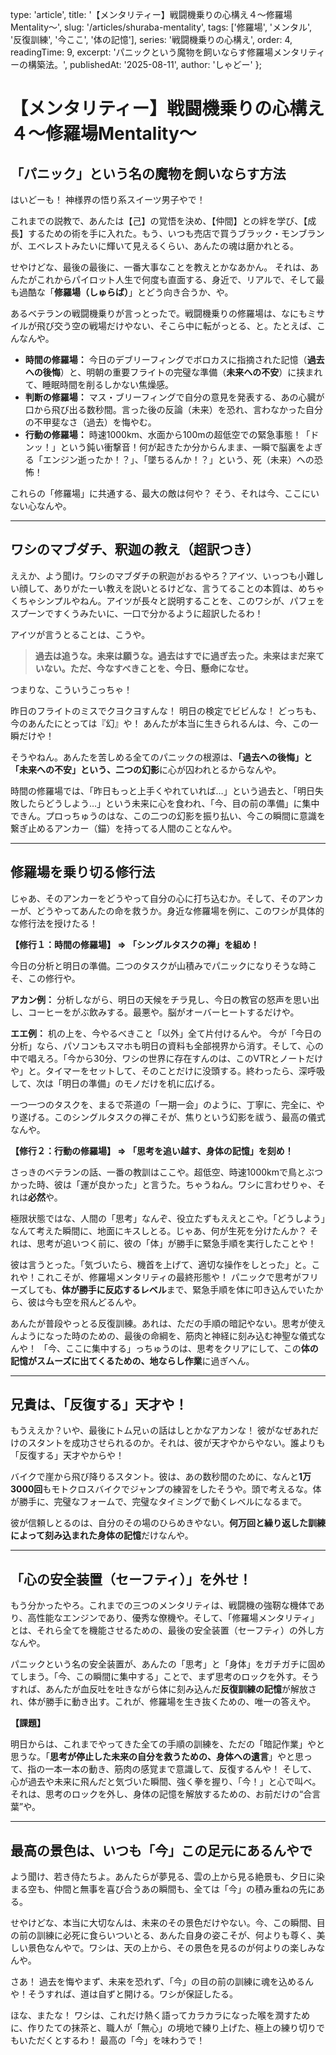 
  type: 'article',
  title: '【メンタリティー】戦闘機乗りの心構え４～修羅場Mentality～',
  slug: '/articles/shuraba-mentality',
  tags: ['修羅場', 'メンタル', '反復訓練', '今ここ', '体の記憶'],
  series: '戦闘機乗りの心構え',
  order: 4,
  readingTime: 9,
  excerpt: 'パニックという魔物を飼いならす修羅場メンタリティーの構築法。',
  publishedAt: '2025-08-11',
  author: 'しゃどー'
};

# 【メンタリティー】戦闘機乗りの心構え４～修羅場Mentality～

## **「パニック」という名の魔物を飼いならす方法**

はいどーも！ 神様界の悟り系スイーツ男子やで！

これまでの説教で、あんたは【己】の覚悟を決め、【仲間】との絆を学び、【成長】するための術を手に入れた。もう、いつも売店で買うブラック・モンブランが、エベレストみたいに輝いて見えるくらい、あんたの魂は磨かれとる。

せやけどな、最後の最後に、一番大事なことを教えとかなあかん。
それは、あんたがこれからパイロット人生で何度も直面する、身近で、リアルで、そして最も過酷な「**修羅場（しゅらば）**」とどう向き合うか、や。

あるベテランの戦闘機乗りが言っとったで。戦闘機乗りの修羅場は、なにもミサイルが飛び交う空の戦場だけやない、そこら中に転がっとる、と。たとえば、こんなんや。

- **時間の修羅場：** 今日のデブリーフィングでボロカスに指摘された記憶（**過去への後悔**）と、明朝の重要フライトの完璧な準備（**未来への不安**）に挟まれて、睡眠時間を削るしかない焦燥感。
- **判断の修羅場：** マス・ブリーフィングで自分の意見を発表する、あの心臓が口から飛び出る数秒間。言った後の反論（未来）を恐れ、言わなかった自分の不甲斐なさ（過去）を悔やむ。
- **行動の修羅場：** 時速1000km、水面から100mの超低空での緊急事態！「ドンッ！」という鈍い衝撃音！何が起きたか分からんまま、一瞬で脳裏をよぎる「エンジン逝ったか！？」、「墜ちるんか！？」という、死（未来）への恐怖！

これらの「修羅場」に共通する、最大の敵は何や？
そう、それは<Highlight>今、ここにいない心</Highlight>なんや。

---

## **ワシのマブダチ、釈迦の教え（超訳つき）**

ええか、よう聞け。ワシのマブダチの釈迦がおるやろ？アイツ、いっつも小難しい顔して、ありがたーい教えを説いとるけどな、言うてることの本質は、めちゃくちゃシンプルやねん。アイツが長々と説明することを、このワシが、パフェをスプーンですくうみたいに、一口で分かるように超訳したるわ！

アイツが言うとることは、こうや。

> **過去は追うな。未来は願うな。過去はすでに過ぎ去った。未来はまだ来ていない。ただ、今なすべきことを、今日、懸命になせ。**

つまりな、こういうこっちゃ！

昨日のフライトのミスでクヨクヨすんな！ 明日の検定でビビんな！ <Highlight>どっちも、今のあんたにとっては『幻』や！ あんたが本当に生きられるんは、今、この一瞬だけ</Highlight>や！

そうやねん。あんたを苦しめる全てのパニックの根源は、**「過去への後悔」と「未来への不安」という、二つの幻影**に心が囚われとるからなんや。

時間の修羅場では、「昨日もっと上手くやれていれば…」という過去と、「明日失敗したらどうしよう…」という未来に心を食われ、「今、目の前の準備」に集中できん。プロっちゅうのはな、この二つの幻影を振り払い、<Highlight>今この瞬間に意識を繋ぎ止めるアンカー（錨）を持ってる人間</Highlight>のことなんや。

---

## **修羅場を乗り切る修行法**

じゃあ、そのアンカーをどうやって自分の心に打ち込むか。そして、そのアンカーが、どうやってあんたの命を救うか。身近な修羅場を例に、このワシが具体的な修行法を授けたる！

**【修行１：時間の修羅場】 ⇒ 「シングルタスクの禅」を組め！**

今日の分析と明日の準備。二つのタスクが山積みでパニックになりそうな時こそ、この修行や。

**アカン例：** 分析しながら、明日の天候をチラ見し、今日の教官の怒声を思い出し、コーヒーをがぶ飲みする。最悪や。脳がオーバーヒートするだけや。

**エエ例：** 机の上を、<Highlight>今やるべきこと「以外」全て片付ける</Highlight>んや。 今が「今日の分析」なら、パソコンもスマホも明日の資料も全部視界から消す。そして、心の中で唱えろ。「今から30分、ワシの世界に存在すんのは、このVTRとノートだけや」と。タイマーをセットして、そのことだけに没頭する。終わったら、深呼吸して、次は「明日の準備」のモノだけを机に広げる。

一つ一つのタスクを、まるで茶道の「一期一会」のように、丁寧に、完全に、やり遂げる。この<Highlight>シングルタスクの禅こそが、焦りという幻影を祓う、最高の儀式</Highlight>なんや。

**【修行２：行動の修羅場】 ⇒ 「思考を追い越す、身体の記憶」を刻め！**

さっきのベテランの話、一番の教訓はここや。超低空、時速1000kmで鳥とぶつかった時、彼は「運が良かった」と言うた。ちゃうねん。ワシに言わせりゃ、それは**必然**や。

極限状態ではな、人間の「思考」なんぞ、役立たずもええとこや。「どうしよう」なんて考えた瞬間に、地面にキスしとる。じゃあ、何が生死を分けたんか？ それは、<Highlight>思考が追いつく前に、彼の「体」が勝手に緊急手順を実行した</Highlight>ことや！

彼は言うとった。「気づいたら、機首を上げて、適切な操作をしとった」と。これや！これこそが、修羅場メンタリティの最終形態や！ パニックで思考がフリーズしても、**体が勝手に反応するレベル**まで、緊急手順を体に叩き込んでいたから、彼は今も空を飛んどるんや。

あんたが普段やっとる反復訓練。あれは、ただの手順の暗記やない。思考が使えんようになった時のための、<Highlight>最後の命綱を、筋肉と神経に刻み込む神聖な儀式</Highlight>なんや！ 「今、ここに集中する」っちゅうのは、思考をクリアにして、この**体の記憶がスムーズに出てくるための、地ならし作業**に過ぎへん。

---

## **兄貴は、「反復する」天才や！**

もうええか？いや、最後にトム兄ぃの話はしとかなアカンな！
彼がなぜあれだけのスタントを成功させられるのか。それは、彼が天才やからやない。<Highlight>誰よりも「反復する」天才</Highlight>やからや！

バイクで崖から飛び降りるスタント。彼は、あの数秒間のために、なんと**1万3000回**もモトクロスバイクでジャンプの練習をしたそうや。頭で考えるな。体が勝手に、完璧なフォームで、完璧なタイミングで動くレベルになるまで。

彼が信頼しとるのは、自分のその場のひらめきやない。<Highlight>**何万回と繰り返した訓練によって刻み込まれた身体の記憶**</Highlight>だけなんや。

---

## **「心の安全装置（セーフティ）」を外せ！**

もう分かったやろ。これまでの三つのメンタリティは、戦闘機の強靭な機体であり、高性能なエンジンであり、優秀な僚機や。そして、「修羅場メンタリティ」とは、それら全てを機能させるための、最後の安全装置（セーフティ）の外し方なんや。

パニックという名の安全装置が、あんたの「思考」と「身体」をガチガチに固めてしまう。「今、この瞬間に集中する」ことで、まず思考のロックを外す。そうすれば、あんたが血反吐を吐きながら体に刻み込んだ**反復訓練の記憶**が解放され、体が勝手に動き出す。これが、修羅場を生き抜くための、唯一の答えや。

**【課題】**

明日からは、これまでやってきた全ての手順の訓練を、ただの「暗記作業」やと思うな。「**思考が停止した未来の自分を救うための、身体への遺言**」やと思って、指の一本一本の動き、筋肉の感覚まで意識して、反復するんや！
そして、心が過去や未来に飛んだと気づいた瞬間、強く拳を握り、「今！」と心で叫べ。それは、思考のロックを外し、身体の記憶を解放するための、お前だけの“合言葉”や。

---

## **最高の景色は、いつも「今」この足元にあるんやで**

よう聞け、若き侍たちよ。あんたらが夢見る、雲の上から見る絶景も、夕日に染まる空も、仲間と無事を喜び合うあの瞬間も、全ては「今」の積み重ねの先にある。

せやけどな、本当に大切なんは、未来のその景色だけやない。今、この瞬間、目の前の訓練に必死に食らいついとる、あんた自身の姿こそが、何よりも尊く、美しい景色なんやで。ワシは、天の上から、その景色を見るのが何よりの楽しみなんや。

さあ！ 過去を悔やまず、未来を恐れず、「今」の目の前の訓練に魂を込めるんや！そうすれば、道は自ずと開ける。ワシが保証したる。

ほな、またな！ ワシは、これだけ熱く語ってカラカラになった喉を潤すために、作りたての抹茶と、職人が「無心」の境地で練り上げた、極上の練り切りでもいただくとするわ！ 最高の「今」を味わうで！



